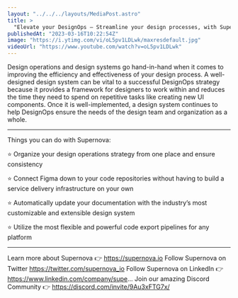 ```yaml
---
layout: "../../../layouts/MediaPost.astro"
title: >
  "Elevate your DesignOps — Streamline your design processes, with Supernova"
publishedAt: "2023-03-16T10:22:54Z"
image: "https://i.ytimg.com/vi/oL5pv1LDLwk/maxresdefault.jpg"
videoUrl: "https://www.youtube.com/watch?v=oL5pv1LDLwk"
---
```


Design operations and design systems go hand-in-hand when it comes to improving the efficiency and effectiveness of your design process. A well-designed design system can be vital to a successful DesignOps strategy because it provides a framework for designers to work within and reduces the time they need to spend on repetitive tasks like creating new UI components. Once it is well-implemented, a design system continues to help DesignOps ensure the needs of the design team and organization as a whole.

---

Things you can do with Supernova:

⭐️ Organize your design operations strategy from one place and ensure consistency

⭐️ Connect Figma down to your code repositories without having to build a service delivery infrastructure on your own

⭐️ Automatically update your documentation with the industry’s most customizable and extensible design system

⭐️ Utilize the most flexible and powerful code export pipelines for any platform

---

Learn more about Supernova 👉 https://supernova.io
Follow Supernova on Twitter https://twitter.com/supernova_io
Follow Supernova on LinkedIn 👉https://www.linkedin.com/company/supe...
Join our amazing Discord Community 👉 https://discord.com/invite/9Au3xFTG7x/

